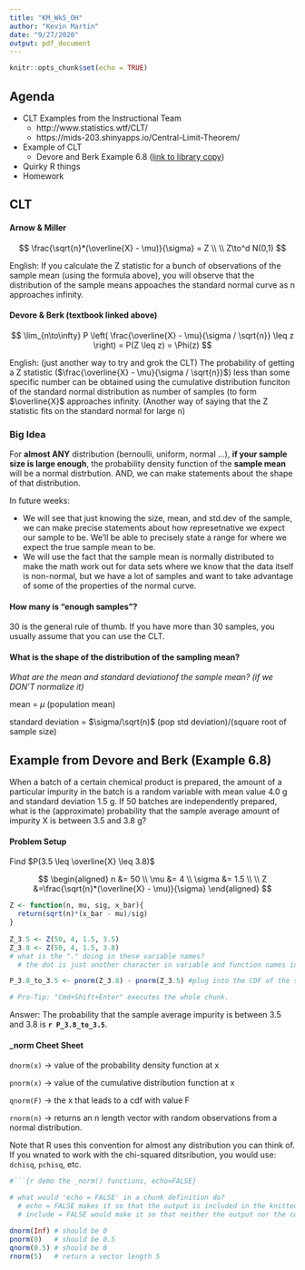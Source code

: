 ```yaml
---
title: "KM_Wk5_OH"
author: "Kevin Martin"
date: "9/27/2020"
output: pdf_document
---
```


```r
knitr::opts_chunk$set(echo = TRUE)
```

## Agenda

* CLT Examples from the Instructional Team
  * http://www.statistics.wtf/CLT/
  * https://mids-203.shinyapps.io/Central-Limit-Theorem/
* Example of CLT
  * Devore and Berk Example 6.8 ([link to library copy](https://link-springer-com.libproxy.berkeley.edu/book/10.1007%2F978-1-4614-0391-3))
* Quirky R things
* Homework

## CLT

#### Arnow & Miller

$$
\frac{\sqrt{n}*(\overline{X} - \mu)}{\sigma} = Z \\
\\
Z\to^d N(0,1)
$$

English: If you calculate the Z statistic for a bunch of observations of the sample mean (using the formula above), you will observe that the distribution of the sample means appoaches the standard normal curve as n approaches infinity.

#### Devore & Berk (textbook linked above)

$$
\lim_{n\to\infty} P \left( \frac{\overline{X} - \mu}{\sigma / \sqrt{n}} \leq z \right) = P(Z \leq z) = \Phi(z)
$$

English: (just another way to try and grok the CLT) The probability of getting a Z statistic ($\frac{\overline{X} - \mu}{\sigma / \sqrt{n}}$) less than some specific number can be obtained using the cumulative distribution funciton of the standard normal distribution as number of samples (to form $\overline{X}$ approaches infinity. (Another way of saying that the Z statistic fits on the standard normal for large n)

### Big Idea
For **almost ANY** distribution (bernoulli, uniform, normal ...), **if your sample size is large enough**, the probability density function of the **sample mean** will be a normal distrbution. AND, we can make statements about the shape of that distribution. 

In future weeks:

* We will see that just knowing the size, mean, and std.dev of the sample, we can make precise statements about how represetnative we expect our sample to be. We'll be able to precisely state a range for where we expect the true sample mean to be.
* We will use the fact that the sample mean is normally distributed to make the math work out for data sets where we know that the data itself is non-normal, but we have a lot of samples and want to take advantage of some of the properties of the normal curve.

#### How many is "enough samples"?

30 is the general rule of thumb. If you have more than 30 samples, you usually assume that you can use the CLT.

#### What is the shape of the distribution of the sampling mean?

*What are the mean and standard deviationof the sample mean? (if we DON'T normalize it)*

mean = $\mu$ (population mean)

standard deviation = $\sigma/\sqrt(n)$ (pop std deviation)/(square root of sample size)

## Example from Devore and Berk (Example 6.8)

When a batch of a certain chemical product is prepared, the amount of a particular
impurity in the batch is a random variable with mean value 4.0 g and standard
deviation 1.5 g. If 50 batches are independently prepared, what is the (approximate)
probability that the sample average amount of impurity X is between 3.5 and 3.8 g?

#### Problem Setup

Find $P(3.5 \leq \overline{X} \leq 3.8)$

$$
\begin{aligned}
n &= 50   \\
\mu &=  4   \\
\sigma &= 1.5   \\
\\
Z &=\frac{\sqrt{n}*(\overline{X} - \mu)}{\sigma}
\end{aligned}
$$

```r

Z <- function(n, mu, sig, x_bar){
  return(sqrt(n)*(x_bar - mu)/sig)
}
  
Z_3.5 <- Z(50, 4, 1.5, 3.5)
Z_3.8 <- Z(50, 4, 1.5, 3.8)
# what is the "." doing in these variable names? 
  # the dot is just another character in variable and function names in R. use it like you would use a "_"

P_3.8_to_3.5 <- pnorm(Z_3.8) - pnorm(Z_3.5) #plug into the CDF of the standard normal 

# Pro-Tip: "Cmd+Shift+Enter" executes the whole chunk.
```

Answer: The probability that the sample average impurity is between 3.5 and 3.8 is **`r P_3.8_to_3.5`**. 


#### _norm Cheet Sheet

`dnorm(x)` $\rightarrow$ value of the probability density function at x

`pnorm(x)` $\rightarrow$ value of the cumulative distribution function at x

`qnorm(F)` $\rightarrow$ the x that leads to a cdf with value F

`rnorm(n)` $\rightarrow$ returns an n length vector with random observations from a normal distribution. 

Note that R uses this convention for almost any distribution you can think of. If you wnated to work with the chi-squared ditsribution, you would use: `dchisq`, `pchisq`, etc. 

```r
#```{r demo the _norm() functions, echo=FALSE}

# what would 'echo = FALSE' in a chunk definition do? 
  # echo = FALSE makes it so that the output is included in the knitted file, but not the code block itself
  # include = FALSE would make it so that neither the output nor the code block are in the knitted file

dnorm(Inf) # should be 0
pnorm(0)   # should be 0.5
qnorm(0.5) # should be 0
rnorm(5)   # return a vector length 5
```
